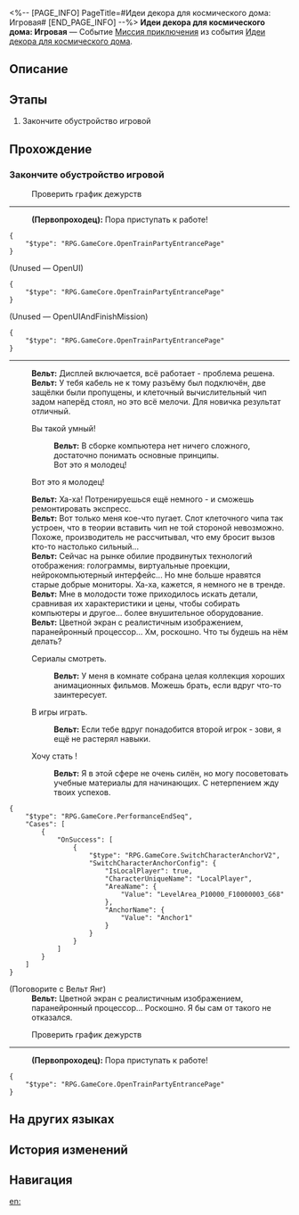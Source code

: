 <%-- [PAGE_INFO]
PageTitle=#Идеи декора для космического дома: Игровая#
[END_PAGE_INFO] --%>
{{Дополнить|Диалоги.}}
{{Миссия Инфобокс
|id              = 8027116
|Название        = 
|Изображение     = Миссия Идеи декора для космического дома Игровая.png
|Тип             = Миссия приключения
|Событие         = Идеи декора для космического дома
|Глава           = Идеи декора для космического дома
|Условия         = Завершена [[Миссия приключения]] «[[Идеи декора для космического дома: Спальня]]»
|Персонажи       = Вельт; Первопроходец
|СтартЛокация    = [[Звёздный экспресс]] — [[Вагон для вечеринок]]
|Мир             = Звёздный экспресс
|Предыдущая      = Идеи декора для космического дома: Спальня
|Следующая       = 
|Награды         = 
}}
'''Идеи декора для космического дома: Игровая''' — Событие [[Миссия приключения]] из события [[Идеи декора для космического дома]].

==Описание==
{{Описание|<!--официальное описание из Перекрёстка судеб-->}}

==Этапы==
# Закончите обустройство игровой

==Прохождение==
{{Дополнить}}
===Закончите обустройство игровой===
{{Описание миссии|тип=Миссия приключения|локация=Вагон для вечеринок|Нет ничего веселее, чем играть всю ночь!}}
{{Диалог Начало}}

:{{Диалог|Журнал путешествий}} Проверить график дежурств
----
:'''(Первопроходец):''' Пора приступать к работе!
<pre>{
	"$type": "RPG.GameCore.OpenTrainPartyEntrancePage"
}</pre>

;(Unused &mdash; OpenUI)
<pre>{
	"$type": "RPG.GameCore.OpenTrainPartyEntrancePage"
}</pre>

;(Unused &mdash; OpenUIAndFinishMission)
<pre>{
	"$type": "RPG.GameCore.OpenTrainPartyEntrancePage"
}</pre>
----
:'''Вельт:''' Дисплей включается, всё работает - проблема решена.
:'''Вельт:''' У тебя кабель не к тому разъёму был подключён, две защёлки были пропущены, и клеточный вычислительный чип задом наперёд стоял, но это всё мелочи. Для новичка результат отличный.
:{{Диалог|Стрелка}} Вы такой умный!
::'''Вельт:''' В сборке компьютера нет ничего сложного, достаточно понимать основные принципы.
::Вот это я молодец!
:{{Диалог|Стрелка}} Вот это я молодец!
:'''Вельт:''' Ха-ха! Потренируешься ещё немного - и сможешь ремонтировать экспресс.
:'''Вельт:''' Вот только меня кое-что пугает. Слот клеточного чипа так устроен, что в теории вставить чип не той стороной невозможно. Похоже, производитель не рассчитывал, что ему бросит вызов кто-то настолько сильный...
:'''Вельт:''' Сейчас на рынке обилие продвинутых технологий отображения: голограммы, виртуальные проекции, нейрокомпьютерный интерфейс... Но мне больше нравятся старые добрые мониторы. Ха-ха, кажется, я немного не в тренде.
:'''Вельт:''' Мне в молодости тоже приходилось искать детали, сравнивая их характеристики и цены, чтобы собирать компьютеры и другое... более внушительное оборудование.
:'''Вельт:''' Цветной экран с реалистичным изображением, паранейронный процессор... Хм, роскошно. Что ты будешь на нём делать?
:{{Диалог|Стрелка}} Сериалы смотреть.
::'''Вельт:''' У меня в комнате собрана целая коллекция хороших анимационных фильмов. Можешь брать, если вдруг что-то заинтересует.
:{{Диалог|Стрелка}} В игры играть.
::'''Вельт:''' Если тебе вдруг понадобится второй игрок - зови, я ещё не растерял навыки.
:{{Диалог|Стрелка}} Хочу стать {{MC|ж=крутейшей хакершей|м=крутейшим хакером}}!
::'''Вельт:''' Я в этой сфере не очень силён, но могу посоветовать учебные материалы для начинающих. С нетерпением жду твоих успехов.
:{{tx}}
<pre>{
	"$type": "RPG.GameCore.PerformanceEndSeq",
	"Cases": [
		{
			"OnSuccess": [
				{
					"$type": "RPG.GameCore.SwitchCharacterAnchorV2",
					"SwitchCharacterAnchorConfig": {
						"IsLocalPlayer": true,
						"CharacterUniqueName": "LocalPlayer",
						"AreaName": {
							"Value": "LevelArea_P10000_F10000003_G68"
						},
						"AnchorName": {
							"Value": "Anchor1"
						}
					}
				}
			]
		}
	]
}</pre>

;(Поговорите с Вельт Янг)
:'''Вельт:''' Цветной экран с реалистичным изображением, паранейронный процессор... Роскошно. Я бы сам от такого не отказался.

:{{Диалог|Журнал путешествий}} Проверить график дежурств
----
:'''(Первопроходец):''' Пора приступать к работе!
<pre>{
	"$type": "RPG.GameCore.OpenTrainPartyEntrancePage"
}</pre>
{{Диалог Конец}}

==На других языках==
{{На других языках
|en   = Cosmic Home Décor Guide: Gaming Room
|zhs  = 宇宙家装指南：电竞室篇
|zht  = 宇宙家裝指南：電競室篇
|ja   = コズミック・ハウジングガイド：ゲームエリア
|ko   = 우주 인테리어 가이드: 게임방편
|es   = Guía de decoración galáctica: sala de juegos
|fr   = Guide de décoration cosmique&nbsp;: Salle de jeux
|ru   = Идеи декора для космического дома: Игровая
|th   = คู่มือแต่งบ้านแห่งจักรวาล: ห้องเล่นเกม
|vi   = Hướng Dẫn Trang Trí Nhà Vũ Trụ: Phòng Chơi Game
|de   = Leitfaden für galaktisches Heimdekor: Gaming-Raum
|id   = Panduan Dekorasi Rumah Alam Semesta: Ruang Gaming
|pt   = Guia de Decoração Cósmica: Sala de Jogos
}}

==История изменений==
{{История изменений|3.5}}

==Навигация==
{{Миссия приключения Навбокс|Глава }}

[[en:]]
